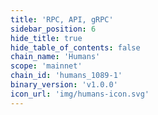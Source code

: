 ```yaml
---
title: 'RPC, API, gRPC'
sidebar_position: 6
hide_title: true
hide_table_of_contents: false
chain_name: 'Humans'
scope: 'mainnet'
chain_id: 'humans_1089-1'
binary_version: 'v1.0.0'
icon_url: 'img/humans-icon.svg'
---
```



<PageTitle
  iconUrl="img/humans-icon.svg"
  title="Humans Public Endpoints"
  chainId="humans_1089-1"
  version="v1.0.0"
/>

<Endpoints
  api="https://humans-api.noders.services"
  rpc="https://humans-rpc.noders.services"
  grpc="https://humans-grpc.noders.services:443"
  jsonRpc=""
/>
